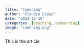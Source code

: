 ```yaml
---
title: "Coaching"
author: "Claudia López"
date: "2023-12-18"
categories: [coaching, onboarding]
image: "coaching.png"
---
```


This is the article